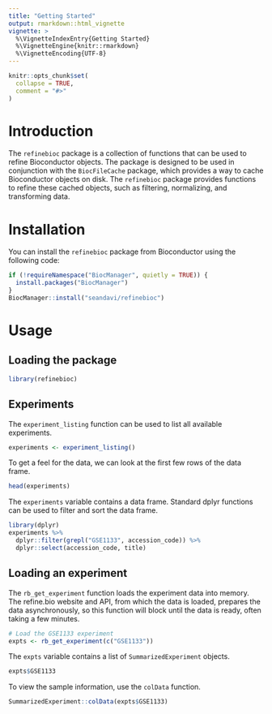 ```yaml
---
title: "Getting Started"
output: rmarkdown::html_vignette
vignette: >
  %\VignetteIndexEntry{Getting Started}
  %\VignetteEngine{knitr::rmarkdown}
  %\VignetteEncoding{UTF-8}
---
```


```r
knitr::opts_chunk$set(
  collapse = TRUE,
  comment = "#>"
)
```

# Introduction

The `refinebioc` package is a collection of functions that can be used to refine Bioconductor objects. The package is designed to be used in conjunction with the `BiocFileCache` package, which provides a way to cache Bioconductor objects on disk. The `refinebioc` package provides functions to refine these cached objects, such as filtering, normalizing, and transforming data.

# Installation

You can install the `refinebioc` package from Bioconductor using the following code:

```r
if (!requireNamespace("BiocManager", quietly = TRUE)) {
  install.packages("BiocManager")
}
BiocManager::install("seandavi/refinebioc")
```

# Usage

## Loading the package

```r
library(refinebioc)
```

## Experiments

The `experiment_listing` function can be used to list all available experiments.

```r
experiments <- experiment_listing()
```

To get a feel for the data, we can look at the first few rows of the data frame.

```r
head(experiments)
```

The `experiments` variable contains a data frame. Standard dplyr functions can be used to filter and sort the data frame.

```r
library(dplyr)
experiments %>%
  dplyr::filter(grepl("GSE1133", accession_code)) %>%
  dplyr::select(accession_code, title)
```

## Loading an experiment

The `rb_get_experiment` function loads the experiment data into memory.
The refine.bio website and API, from which the data is loaded, prepares the
data asynchronously, so this function will block until the data is ready, often
taking a few minutes. 

```r
# Load the GSE1133 experiment
expts <- rb_get_experiment(c("GSE1133"))
```

The `expts` variable contains a list of `SummarizedExperiment` objects. 

```r
expts$GSE1133
```

To view the sample information, use the `colData` function.

```r
SummarizedExperiment::colData(expts$GSE1133)
```



